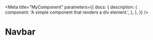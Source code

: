
<Meta
  title="MyComponent"
  parameters={{
    docs: {
      description: {
        component: 'A simple component that renders a div element.',
      },
    },
  }}
/>

# Navbar

```jsx

